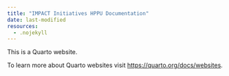 ```yaml
---
title: "IMPACT Initiatives HPPU Documentation"
date: last-modified
resources:
  - .nojekyll
---
```


This is a Quarto website.

To learn more about Quarto websites visit <https://quarto.org/docs/websites>.
